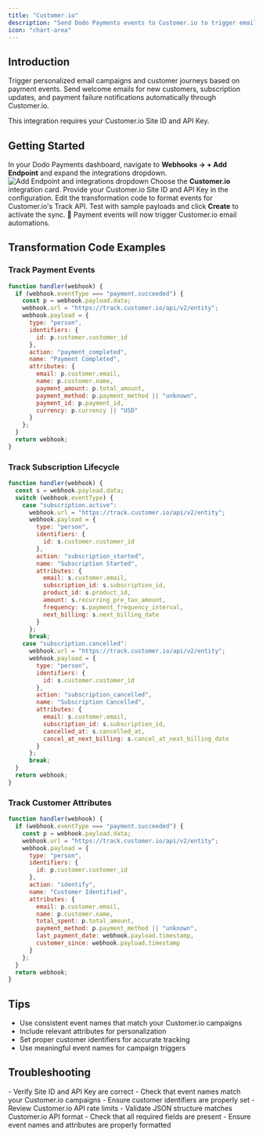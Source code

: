 ```yaml
---
title: "Customer.io"
description: "Send Dodo Payments events to Customer.io to trigger email automations and customer journeys."
icon: "chart-area"
---
```


## Introduction

Trigger personalized email campaigns and customer journeys based on payment events. Send welcome emails for new customers, subscription updates, and payment failure notifications automatically through Customer.io.

<Info>
This integration requires your Customer.io Site ID and API Key.
</Info>

## Getting Started

<Steps>
<Step title="Open the Webhook Section">
  In your Dodo Payments dashboard, navigate to <b>Webhooks → + Add Endpoint</b> and expand the integrations dropdown.
  <Frame>
    <img src="/images/integrations/customer-io.png" alt="Add Endpoint and integrations dropdown" />
  </Frame>
</Step>

<Step title="Select Customer.io">
  Choose the <b>Customer.io</b> integration card.
</Step>

<Step title="Enter Credentials">
  Provide your Customer.io Site ID and API Key in the configuration.
</Step>

<Step title="Configure Transformation">
  Edit the transformation code to format events for Customer.io's Track API.
</Step>

<Step title="Test & Create">
  Test with sample payloads and click <b>Create</b> to activate the sync.
</Step>

<Step title="Done!">
  🎉 Payment events will now trigger Customer.io email automations.
</Step>
</Steps>

## Transformation Code Examples

### Track Payment Events

```javascript track_payments.js icon="js" expandable
function handler(webhook) {
  if (webhook.eventType === "payment.succeeded") {
    const p = webhook.payload.data;
    webhook.url = "https://track.customer.io/api/v2/entity";
    webhook.payload = {
      type: "person",
      identifiers: {
        id: p.customer.customer_id
      },
      action: "payment_completed",
      name: "Payment Completed",
      attributes: {
        email: p.customer.email,
        name: p.customer.name,
        payment_amount: p.total_amount,
        payment_method: p.payment_method || "unknown",
        payment_id: p.payment_id,
        currency: p.currency || "USD"
      }
    };
  }
  return webhook;
}
```

### Track Subscription Lifecycle

```javascript track_subscriptions.js icon="js" expandable
function handler(webhook) {
  const s = webhook.payload.data;
  switch (webhook.eventType) {
    case "subscription.active":
      webhook.url = "https://track.customer.io/api/v2/entity";
      webhook.payload = {
        type: "person",
        identifiers: {
          id: s.customer.customer_id
        },
        action: "subscription_started",
        name: "Subscription Started",
        attributes: {
          email: s.customer.email,
          subscription_id: s.subscription_id,
          product_id: s.product_id,
          amount: s.recurring_pre_tax_amount,
          frequency: s.payment_frequency_interval,
          next_billing: s.next_billing_date
        }
      };
      break;
    case "subscription.cancelled":
      webhook.url = "https://track.customer.io/api/v2/entity";
      webhook.payload = {
        type: "person",
        identifiers: {
          id: s.customer.customer_id
        },
        action: "subscription_cancelled",
        name: "Subscription Cancelled",
        attributes: {
          email: s.customer.email,
          subscription_id: s.subscription_id,
          cancelled_at: s.cancelled_at,
          cancel_at_next_billing: s.cancel_at_next_billing_date
        }
      };
      break;
  }
  return webhook;
}
```

### Track Customer Attributes

```javascript track_attributes.js icon="js" expandable
function handler(webhook) {
  if (webhook.eventType === "payment.succeeded") {
    const p = webhook.payload.data;
    webhook.url = "https://track.customer.io/api/v2/entity";
    webhook.payload = {
      type: "person",
      identifiers: {
        id: p.customer.customer_id
      },
      action: "identify",
      name: "Customer Identified",
      attributes: {
        email: p.customer.email,
        name: p.customer.name,
        total_spent: p.total_amount,
        payment_method: p.payment_method || "unknown",
        last_payment_date: webhook.payload.timestamp,
        customer_since: webhook.payload.timestamp
      }
    };
  }
  return webhook;
}
```

## Tips

- Use consistent event names that match your Customer.io campaigns
- Include relevant attributes for personalization
- Set proper customer identifiers for accurate tracking
- Use meaningful event names for campaign triggers

## Troubleshooting

<AccordionGroup>
<Accordion title="Events not triggering campaigns">
- Verify Site ID and API Key are correct
- Check that event names match your Customer.io campaigns
- Ensure customer identifiers are properly set
- Review Customer.io API rate limits
</Accordion>

<Accordion title="Transformation errors">
- Validate JSON structure matches Customer.io API format
- Check that all required fields are present
- Ensure event names and attributes are properly formatted
</Accordion>
</AccordionGroup> 